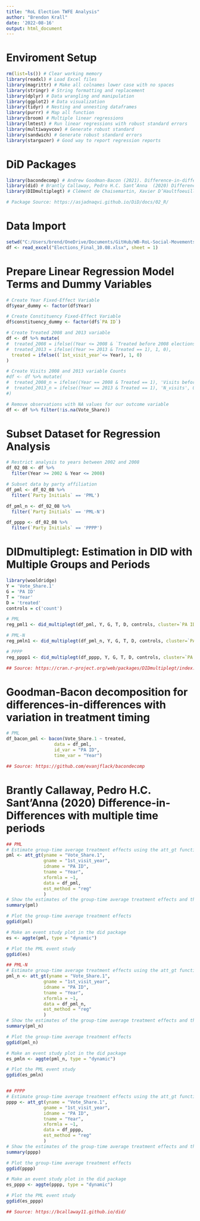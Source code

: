 ```yaml
---
title: "RoL Election TWFE Analysis"
author: "Brendon Krall"
date: '2022-08-16'
output: html_document
---
```


# Enviroment Setup
```r
rm(list=ls()) # Clear working memory 
library(readxl) # Load Excel files
library(magrittr) # Make all colnames lower case with no spaces
library(stringr) # String formatting and replacement
library(dplyr) # Data wrangling and manipulation
library(ggplot2) # Data visualization
library(tidyr) # Nesting and unnesting dataframes
library(purrr) # Map all function
library(broom) # Multiple linear regressions
library(lmtest) # Run linear regressions with robust standard errors 
library(multiwayvcov) # Generate robust standard 
library(sandwich) # Generate robust standard errors
library(stargazer) # Good way to report regression reports
```
# DiD Packages
```r
library(bacondecomp) # Andrew Goodman-Bacon (2021). Difference-in-differences with variation in treatment timing.
library(did) # Brantly Callaway, Pedro H.C. Sant’Anna  (2020) Difference-in-Differences with multiple time periods.
library(DIDmultiplegt) # Clément de Chaisemartin, Xavier D’Haultfoeuille (2020). Two-Way Fixed Effects Estimators with Heterogeneous Treatment Effects.

# Package Source: https://asjadnaqvi.github.io/DiD/docs/02_R/
```

# Data Import
```r
setwd("C:/Users/brend/OneDrive/Documents/GitHub/WB-RoL-Social-Movements")
df <- read_excel("Elections_Final_10.08.xlsx", sheet = 1)
```

# Prepare Linear Regression Model Terms and Dummy Variables
```r
# Create Year Fixed-Effect Variable 
df$year_dummy <- factor(df$Year)

# Create Constituency Fixed-Effect Variable 
df$constituency_dummy <- factor(df$`PA ID`)

# Create Treated 2008 and 2013 variable
df <- df %>% mutate(
#  treated_2008 = ifelse((Year <= 2008 & `Treated before 2008 elections` == 1), 1, 0),
#  treated_2013 = ifelse((Year >= 2013 & Treated == 1), 1, 0),
  treated = ifelse((`1st_visit_year`<= Year), 1, 0)
)

# Create Visits 2008 and 2013 variable Counts
#df <- df %>% mutate(
#  treated_2008_n = ifelse((Year == 2008 & Treated == 1), 'Visits before 2008 elections', 0),
#  treated_2013_n = ifelse((Year == 2013 & Treated == 1), 'N_visits', 0)
#)

# Remove observations with NA values for our outcome variable 
df <- df %>% filter(!is.na(Vote_Share))
```

# Subset Dataset for Regression Analysis
```r
# Restrict analysis to years between 2002 and 2008
df_02_08 <- df %>%
  filter(Year >= 2002 & Year <= 2008)

# Subset data by party affiliation 
df_pml <- df_02_08 %>%
  filter(`Party Initials` == 'PML')

df_pml_n <- df_02_08 %>%
  filter(`Party Initials` == 'PML-N')

df_pppp <- df_02_08 %>%
  filter(`Party Initials` == 'PPPP')
```


# DIDmultiplegt: Estimation in DID with Multiple Groups and Periods
```r
library(wooldridge)
Y = 'Vote_Share.1'
G = 'PA ID'
T = 'Year'
D = 'treated'
controls = c('count')

# PML
reg_pml1 <- did_multiplegt(df_pml, Y, G, T, D, controls, cluster=`PA ID`)

# PML-N
reg_pmln1 <- did_multiplegt(df_pml_n, Y, G, T, D, controls, cluster=`PA ID`)

# PPPP
reg_pppp1 <- did_multiplegt(df_pppp, Y, G, T, D, controls, cluster=`PA ID`)

## Source: https://cran.r-project.org/web/packages/DIDmultiplegt/index.html
```

# Goodman-Bacon decomposition for differences-in-differences with variation in treatment timing
```r
# PML
df_bacon_pml <- bacon(Vote_Share.1 ~ treated,
                  data = df_pml,
                  id_var = "PA ID",
                  time_var = "Year")

## Source: https://github.com/evanjflack/bacondecomp
```
# Brantly Callaway, Pedro H.C. Sant’Anna  (2020) Difference-in-Differences with multiple time periods
```r
## PML
# Estimate group-time average treatment effects using the att_gt function
pml <- att_gt(yname = "Vote_Share.1",
              gname = "1st_visit_year",
              idname = "PA ID",
              tname = "Year",
              xformla = ~1,
              data = df_pml,
              est_method = "reg"
              )
# Show the estimates of the group-time average treatment effects and their standard errors 
summary(pml)

# Plot the group-time average treatment effects
ggdid(pml)

# Make an event study plot in the did package
es <- aggte(pml, type = "dynamic")

# Plot the PML event study
ggdid(es)

## PML-N
# Estimate group-time average treatment effects using the att_gt function
pml_n <- att_gt(yname = "Vote_Share.1",
              gname = "1st_visit_year",
              idname = "PA ID",
              tname = "Year",
              xformla = ~1,
              data = df_pml_n,
              est_method = "reg"
              )
# Show the estimates of the group-time average treatment effects and their standard errors 
summary(pml_n)

# Plot the group-time average treatment effects
ggdid(pml_n)

# Make an event study plot in the did package
es_pmln <- aggte(pml_n, type = "dynamic")

# Plot the PML event study
ggdid(es_pmln)


## PPPP
# Estimate group-time average treatment effects using the att_gt function
pppp <- att_gt(yname = "Vote_Share.1",
              gname = "1st_visit_year",
              idname = "PA ID",
              tname = "Year",
              xformla = ~1,
              data = df_pppp,
              est_method = "reg"
              )
# Show the estimates of the group-time average treatment effects and their standard errors 
summary(pppp)

# Plot the group-time average treatment effects
ggdid(pppp)

# Make an event study plot in the did package
es_pppp <- aggte(pppp, type = "dynamic")

# Plot the PML event study
ggdid(es_pppp)

## Source: https://bcallaway11.github.io/did/
```

